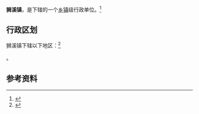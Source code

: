 {{中国乡级行政区|52/03/22/115/000}}

'''狮溪镇'''，是{{PRC admin/fullname|52/03/22/115/000|3}}下辖的一个[[乡镇|乡镇]]级行政单位。<ref>{{PRC admin/ref sgc|{{PRC admin/parent|52/03/22/115/000}}}}</ref>

== 行政区划 ==

狮溪镇下辖以下地区：<ref>{{PRC admin/ref sgc|52/03/22/115/000}}</ref>

{{PRC admin/children|52/03/22/115/000}}。

== 参考资料 ==

{{reflist}}

{{行政区划小作品}}
{{PRC admin/navcat|52/03/22/115/000}}
